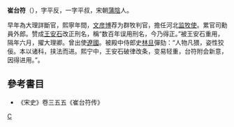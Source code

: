 '''崔台符'''（{{bd|?||?|}}），字平反，一字平叔，宋朝[[蒲陰縣_(北宋)|蒲陰]]人。

早年為大理詳斷官，熙寧年間，[[文彦博|文彦博]]荐为群牧判官，擔任河北[[监牧使|监牧使]]。累官司勳員外郎。赞成[[王安石|王安石]]改正刑名，稱“数百年误用刑名，今乃得正。”被王安石重用，隔年六月，擢大理卿。曾出使[[遼國|遼國]]。被殿中侍郎史[[林旦|林旦]]彈劾：“人物凡猥，姿性狡佞。本以诸科，挟法而进。熙宁中，王安石破律改条，变易轻重，台符附会新意，因得进用。”。

==參考書目==
*《宋史》卷三五五《崔台符传》 
[[category:宋朝政治人物|C]]